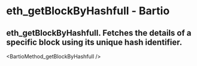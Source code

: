 # eth_getBlockByHashfull - Bartio

## eth_getBlockByHashfull. Fetches the details of a specific block using its unique hash identifier.


<BartioMethod_getBlockByHashfull />
